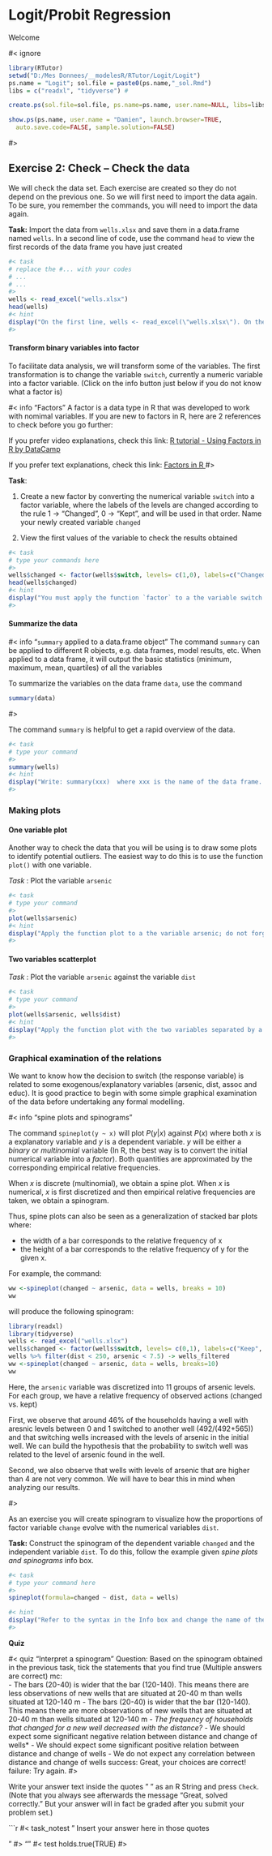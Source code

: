 # Logit/Probit Regression

Welcome

#< ignore

```r
library(RTutor)
setwd("D:/Mes Donnees/__modelesR/RTutor/Logit/Logit")
ps.name = "Logit"; sol.file = paste0(ps.name,"_sol.Rmd")
libs = c("readxl", "tidyverse") # 

create.ps(sol.file=sol.file, ps.name=ps.name, user.name=NULL, libs=libs, var.txt.file = "variables.txt",addons = "quiz")

show.ps(ps.name, user.name = "Damien", launch.browser=TRUE,
  auto.save.code=FALSE, sample.solution=FALSE)
```

#> 



## Exercise 2: Check -- Check the data

We will check the data set. Each exercise are created so they do not depend on the previous one. So we will first need to import the data again. To be sure, you remember the commands, you will need to import the data again.

**Task:** Import the data from `wells.xlsx` and save them in a data.frame named `wells`. In a second line of code, use the command `head` to view the first records of the data frame you have just created

```r
#< task
# replace the #... with your codes
# ...
# ...
#>
wells <- read_excel("wells.xlsx")
head(wells)
#< hint
display("On the first line, wells <- read_excel(\"wells.xlsx\"). On the second line, type:  head(wells)")
#>
```

#### Transform binary variables into factor

To facilitate data analysis, we will transform some of the variables. The first transformation is to change the variable `switch`, currently a numeric variable into a factor variable. (Click on the info button just below if you do not know what a factor is)

#< info "Factors"
A factor is a data type in R that was developed to work with nomimal variables. If you are new to factors in R, here are 2 references to check before you go further:

If you prefer video explanations, check this link: <a href="https://www.youtube.com/embed/xkRBfy8_2MU" target="_blank">R tutorial - Using Factors in R by DataCamp </a>

If you prefer text explanations, check this link: <a href="https://www.stat.berkeley.edu/~s133/factors.html" target="_blank">Factors in R </a>
#>

**Task**: 

1. Create a new factor by converting the numerical variable `switch` into a factor variable, where the labels of the levels are changed according to the rule 1 -> "Changed", 0 -> "Kept", and will be used in that order. Name your newly created variable `changed`

2. View the first values of the variable to check the results obtained

```r
#< task
# type your commands here
#>
wells$changed <- factor(wells$switch, levels= c(1,0), labels=c("Changed", "Kept"))
head(wells$changed)
#< hint
display("You must apply the function `factor` to a the variable switch. Do not forget to specify the levels and the labels. Do not forget to create a new variable and do not forget to indicate that the variable `switch` and the variables `changed` belongs to the data frame `wells`.  ")
#>
```

#### Summarize the data

#< info "`summary` applied to a data.frame object"
The command `summary` can be applied to different R objects, e.g. data frames, model results, etc. When applied to a data frame, it will output the basic statistics (minimum, maximum, mean, quartiles) of all the variables

To summarize the variables on the data frame `data`, use the command
```r
summary(data)
```
#>

The command `summary` is helpful to get a rapid overview of the data.

```r
#< task
# type your command
#>
summary(wells)
#< hint
display("Write: summary(xxx)  where xxx is the name of the data frame. Then press check.")
#>
```

### Making plots

#### One variable plot 

Another way to check the data that you will be using is to draw some plots to identify potential outliers. The easiest way to do this is to use the function `plot()` with one variable.

*Task* :  Plot the variable `arsenic` 

```r
#< task
# type your command
#>
plot(wells$arsenic)
#< hint
display("Apply the function plot to a the variable arsenic; do not forget to tell that arsenic belongs to the data frame 'wells' ")
#>
```

#### Two variables scatterplot 

*Task* :  Plot the variable `arsenic` against the variable  `dist` 

```r
#< task
# type your command
#>
plot(wells$arsenic, wells$dist)
#< hint
display("Apply the function plot with the two variables separated by a comma; Do not forget to state that the variables belong to the dataset wells ")
#>
```


### Graphical examination of the relations

We want to know how the decision to switch (the response variable) is related to some exogenous/explanatory variables (arsenic, dist, assoc and educ). It is good practice to begin with some simple graphical examination of the data before undertaking any formal modelling. 


#< info "spine plots and spinograms"

The command `spineplot(y ~ x)` will plot $P(y | x)$ against $P(x)$ where both $x$  is a explanatory variable and $y$ is a dependent variable. $y$ will be either a *binary* or *multinomial* variable (In R, the best way is to convert the initial numerical variable into a *factor*). Both quantities are approximated by the corresponding empirical relative frequencies.

When $x$ is discrete (multinomial), we obtain a spine plot. When $x$ is numerical, $x$ is first discretized and then empirical relative frequencies are taken, we obtain a spinogram.

Thus, spine plots can also be seen as a generalization of stacked bar plots where:

  + the width of a bar corresponds to the relative frequency of x
+ the height of a bar corresponds to the relative frequency of y for the given x.

For example, the command:
```r
ww <-spineplot(changed ~ arsenic, data = wells, breaks = 10)
ww
```
will produce the following spinogram:

```r
library(readxl)
library(tidyverse)
wells <- read_excel("wells.xlsx")
wells$changed <- factor(wells$switch, levels= c(0,1), labels=c("Keep", "Change"))
wells %>% filter(dist < 250, arsenic < 7.5) -> wells_filtered
ww <-spineplot(changed ~ arsenic, data = wells, breaks=10)
ww
```

Here, the `arsenic` variable was discretized into 11 groups of arsenic levels. For each group, we have a relative frequency of observed actions (changed vs. kept)

First, we observe that around 46% of the households having a well with aresnic levels between 0 and 1 switched to another well (492/(492+565)) and that switching wells increased with the levels of arsenic in the initial well. We can build the hypothesis that the probability to switch well was related to the level of arsenic found in the well.

Second, we also observe that wells with levels of arsenic that are higher than 4 are not very common. We will have to bear this in mind when analyzing our results.

#>


As an exercise you will create spinogram to visualize how the proportions of factor variable `change`  evolve with the numerical variables `dist`. 

**Task:**  Construct the spinogram of the dependent variable `changed` and the independent variable `dist`. To do this, follow the example given *spine plots and spinograms* info box.


```r
#< task
# type your command here
#>
spineplot(formula=changed ~ dist, data = wells)

#< hint
display("Refer to the syntax in the Info box and change the name of the variable ")
#>
```

**Quiz**

#< quiz "Interpret a spinogram"
Question: Based on the spinogram obtained in the previous task, tick the statements that you find true (Multiple answers are correct)
mc:  
  - The bars (20-40) is wider that the bar (120-140). This means there are less observations of new wells that are situated at 20-40 m than wells situated at 120-140 m
  - The bars (20-40) is wider that the bar (120-140). This means there are more observations of new wells that are situated at 20-40 m than wells situated at 120-140 m*
  - The frequency of households that changed for a new well decreased with the distance?*
  - We should expect some significant negative relation between distance and change of wells*
  - We should expect some significant positive relation between distance and change of wells
  - We do not expect any correlation between distance and change of wells
success: Great, your choices are correct! 
failure: Try again.
#>


Write your answer text inside the quotes " " as an R String and press `Check`.
(Note that you always see afterwards the message "Great, solved correctly."
 But your answer will in fact be graded after you submit your problem set.)
   
```r
#< task_notest
" 
Insert your answer here in those quotes
  
  
  
  
  
"
#>
""
#< test
holds.true(TRUE)
#>

